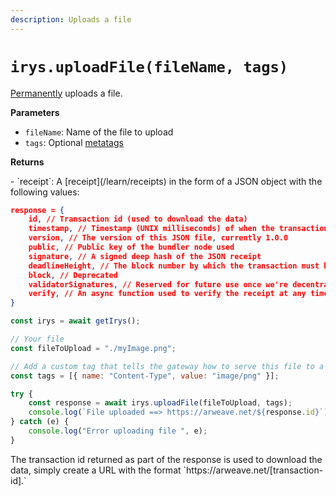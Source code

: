 ```yaml
---
description: Uploads a file
---
```



# `irys.uploadFile(fileName, tags)`

[Permanently](/overview/permanent-data) uploads a file.

**Parameters**

<div className="-mt-6" />

-   `fileName`: Name of the file to upload
-   `tags`: Optional [metatags](/developer-docs/tags)

**Returns**

<div className="-mt-6" />
- `receipt`: A [receipt](/learn/receipts) in the form of a JSON object with the following values:

```json
response = {
	id, // Transaction id (used to download the data)
	timestamp, // Timestamp (UNIX milliseconds) of when the transaction was created and verified
	version, // The version of this JSON file, currently 1.0.0
	public, // Public key of the bundler node used
	signature, // A signed deep hash of the JSON receipt
	deadlineHeight, // The block number by which the transaction must be finalized on Arweave
	block, // Deprecated
	validatorSignatures, // Reserved for future use once we're decentralized
	verify, // An async function used to verify the receipt at any time
}
```

```js
const irys = await getIrys();

// Your file
const fileToUpload = "./myImage.png";

// Add a custom tag that tells the gateway how to serve this file to a browser
const tags = [{ name: "Content-Type", value: "image/png" }];

try {
	const response = await irys.uploadFile(fileToUpload, tags);
	console.log(`File uploaded ==> https://arweave.net/${response.id}`);
} catch (e) {
	console.log("Error uploading file ", e);
}
```

<Callout type="info" emoji="ℹ️">
	The transaction id returned as part of the response is used to download the data, simply create a URL with the
	format `https://arweave.net/[transaction-id].`
</Callout>
